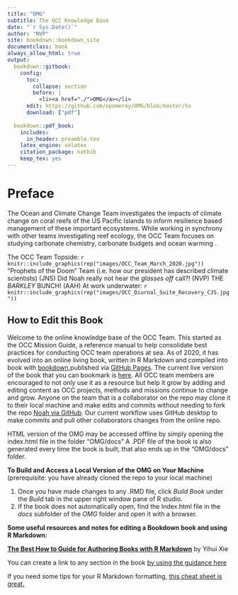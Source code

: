 ```yaml
---
title: "OMG"
subtitle: The OCC Knowledge Base
date: "`r Sys.Date()`"
author: "NVP"
site: bookdown::bookdown_site
documentclass: book
always_allow_html: true
output:
  bookdown::gitbook:
    config:
      toc:
        collapse: section
        before: |
          <li><a href="./">OMG</a></li>
      edit: https://github.com/npomeroy/OMG/blob/master/%s
      download: ["pdf"]
      
  bookdown::pdf_book:
    includes:
      in_header: preamble.tex
    latex_engine: xelatex
    citation_package: natbib
    keep_tex: yes
---
```

# Preface {-}

The Ocean and Climate Change Team investigates the impacts of climate change on coral reefs of the US Pacific Islands to inform resilience based management of these important ecosystems.  While working in synchrony with other teams investigating reef ecology, the OCC Team focuses on studying carbonate chemistry, carbonate budgets and ocean warming . 

The OCC Team Topside:
`r knitr::include_graphics(rep("images/OCC_Team_March_2020.jpg"))`
"Prophets of the Doom" Team (i.e. how our president has described climate scientists)  (JNS)
Did Noah really not hear the *glasses off* call?! (NVP)
THE *BARKLEY* BUNCH! (AAH)
At work underwater:
`r knitr::include_graphics(rep("images/OCC_Diurnal_Suite_Recovery_CJS.jpg"))`

## How to Edit this Book {-}


Welcome to the online knowledge base of the OCC Team.  This started as the OCC Mission Guide, a reference manual to help consolidate best practices for conducting OCC team operations at sea.  As of 2020, it has evolved into an online living book, written in R Markdown and compiled into book with [bookdown](https://bookdown.org/yihui/bookdown/),published via [GitHub Pages](https://pages.github.com/). The current live version of the book that you can bookmark is [here](https://npomeroy.github.io/OMG/). All OCC team members are encouraged to not only use it as a resource but help it grow by adding and editing content as OCC projects, methods and missions continue to change and grow. Anyone on the team that is a collaborator on the repo may clone it to their local machine and make edits and commits without needing to fork the repo [Noah via GitHub](https://github.com/npomeroy/OMG). Our current workflow uses GitHub desktop to make commits and pull other collaborators changes from the online repo.

 HTML version of the OMG may be accessed offline by simply opening the index.html file in the folder "OMG/docs" A .PDF file of the book is also generated every time the book is built, that also ends up in the "OMG/docs" folder. 

**To Build and Access a Local Version of the OMG on Your Machine**
(prerequisite: you have already cloned the repo to your local machine)

1. Once you have made changes to any .RMD file, click *Build Book* under the *Build* tab in the upper right window pane of R studio.
2. If the book does not automatically open, find the Index.html file in the *docs* subfolder of the *OMG* folder and open it with a browser.

**Some useful resources and notes for editing a Bookdown book and using R Markdown:** 

[**The Best How to Guide for Authoring Books with R Markdown**](https://bookdown.org/yihui/bookdown/) by Yihui Xie

You can create a link to any section in the book [by using the guidance here](https://bookdown.org/yihui/bookdown/cross-references.html)

If you need some tips for your R Markdown formatting, [this cheat sheet is great.](https://rmarkdown.rstudio.com/lesson-15.html)
